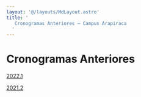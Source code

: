 ```yaml
---
layout: '@/layouts/MdLayout.astro'
title: '
   Cronogramas Anteriores — Campus Arapiraca
  '
---
```




Cronogramas Anteriores
======================









[2022.1](/cpt/documentos/tcc/cronogramas/cronogramas-anteriores/copy2_of_cronograma)


[2021.2](/cpt/documentos/tcc/cronogramas/cronogramas-anteriores/cronograma)











